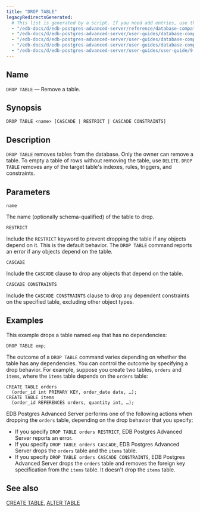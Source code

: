 ```yaml
---
title: "DROP TABLE"
legacyRedirectsGenerated:
  # This list is generated by a script. If you need add entries, use the `legacyRedirects` key.
  - "/edb-docs/d/edb-postgres-advanced-server/reference/database-compatibility-for-oracle-developers-reference-guide/9.6/Database_Compatibility_for_Oracle_Developers_Reference_Guide.1.071.html"
  - "/edb-docs/d/edb-postgres-advanced-server/user-guides/database-compatibility-for-oracle-developers-guide/9.6/Database_Compatibility_for_Oracle_Developers_Guide_v9.6.1.112.html"
  - "/edb-docs/d/edb-postgres-advanced-server/user-guides/database-compatibility-for-oracle-developers-guide/9.5/Database_Compatibility_for_Oracle_Developers_Guide.1.337.html"
  - "/edb-docs/d/edb-postgres-advanced-server/user-guides/database-compatibility-for-oracle-developers-guide/9.5/Database_Compatibility_for_Oracle_Developers_Guide.1.097.html"
  - "/edb-docs/d/edb-postgres-advanced-server/user-guides/user-guide/9.5/EDB_Postgres_Enterprise_Guide.1.061.html"
---
```


<div id="drop_table" class="registered_link"></div>

## Name

`DROP TABLE` &mdash; Remove a table.

## Synopsis

```text
DROP TABLE <name> [CASCADE | RESTRICT | CASCADE CONSTRAINTS]
```

## Description

`DROP TABLE` removes tables from the database. Only the owner can remove a table. To empty a table of rows without removing the table, use `DELETE`. `DROP TABLE` removes any of the target table's indexes, rules, triggers, and constraints.

## Parameters

`name`

  The name (optionally schema-qualified) of the table to drop.

`RESTRICT`

  Include the `RESTRICT` keyword to prevent dropping the table if any objects depend on it. This is the default behavior. The `DROP TABLE` command reports an error if any objects depend on the table.

`CASCADE`

  Include the `CASCADE` clause to drop any objects that depend on the table.

`CASCADE CONSTRAINTS`

  Include the `CASCADE CONSTRAINTS` clause to drop any dependent constraints on the specified table, excluding other object types.

## Examples

This example drops a table named `emp` that has no dependencies:

```text
DROP TABLE emp;
```

The outcome of a `DROP TABLE` command varies depending on whether the table has any dependencies. You can control the outcome by specifying a drop behavior. For example, suppose you create two tables, `orders` and `items`, where the `items` table depends on the `orders` table:

```text
CREATE TABLE orders
  (order_id int PRIMARY KEY, order_date date, …);
CREATE TABLE items
  (order_id REFERENCES orders, quantity int, …);
```

EDB Postgres Advanced Server performs one of the following actions when dropping the `orders` table, depending on the drop behavior that you specify:

-   If you specify `DROP TABLE orders RESTRICT`, EDB Postgres Advanced Server reports an error.
-   If you specify `DROP TABLE orders CASCADE`, EDB Postgres Advanced Server drops the `orders` table and the `items` table.
-   If you specify `DROP TABLE orders CASCADE CONSTRAINTS`, EDB Postgres Advanced Server drops the `orders` table and removes the foreign key specification from the `items` table. It doesn't drop the `items` table.

## See also

[CREATE TABLE](36_create_table/#create_table), [ALTER TABLE](12_alter_table/#alter_table)
